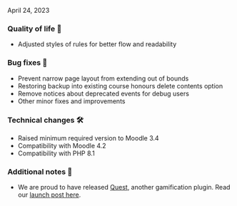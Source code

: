 
<ReleaseDate>April 24, 2023</ReleaseDate>

<h3>Quality of life 💪</h3>

- Adjusted styles of rules for better flow and readability

<h3>Bug fixes 🐛</h3>

- Prevent narrow page layout from extending out of bounds
- Restoring backup into existing course honours delete contents option
- Remove notices about deprecated events for debug users
- Other minor fixes and improvements

<h3>Technical changes 🛠</h3>

- Raised minimum required version to Moodle 3.4
- Compatibility with Moodle 4.2
- Compatibility with PHP 8.1

<h3>Additional notes 👀</h3>

- We are proud to have released [Quest](https://www.levelup.plus/quest?ref=release-notes), another gamification plugin. Read our [launch post here](https://www.levelup.plus/blog/quest-moodle-gamification-plugin?ref=release-notes).
